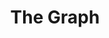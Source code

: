 ---
title: The Graph
category: Indexers
description: The Graph is an indexing protocol for organizing blockchain data and making it easily accessible with GraphQL.
logo: /images/thegraph.png
developer: The Graph
website: https://thegraph.com/
documentation: https://thegraph.com/docs/
---